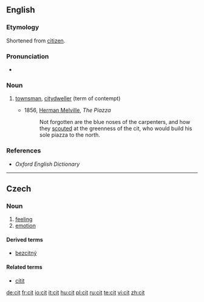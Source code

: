 ==English==

===Etymology===
Shortened from [[citizen]].

===Pronunciation===
* {{IPA|/sɪt/}}

===Noun===
{{en-noun}}

# {{archaic}} [[townsman]], [[citydweller]] (term of contempt)
#* 1856, [[w:Herman Melville|Herman Melville]], ''The Piazza''
#*: Not forgotten are the blue noses of the carpenters, and how they [[scout|scouted]] at the greenness of the cit, who would build his sole piazza to the north.

===References===
* ''Oxford English Dictionary''

----

==Czech==

===Noun===
{{cs-noun|g=m}}

# [[feeling]]
# [[emotion]]

====Derived terms====
* [[bezcitný]] {{m}}

====Related terms====
* [[cítit]]

[[de:cit]]
[[fr:cit]]
[[io:cit]]
[[it:cit]]
[[hu:cit]]
[[pl:cit]]
[[ru:cit]]
[[te:cit]]
[[vi:cit]]
[[zh:cit]]
